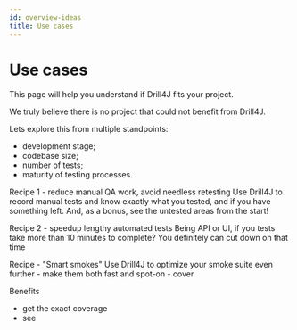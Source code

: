 ```yaml
---
id: overview-ideas
title: Use cases
---
```


# Use cases

This page will help you understand if Drill4J fits your project.

We truly believe there is no project that could not benefit from Drill4J.

Lets explore this from multiple standpoints:

- development stage;
- codebase size;
- number of tests;
- maturity of testing processes.

Recipe 1 - reduce manual QA work, avoid needless retesting
Use Drill4J to record manual tests and know exactly what you tested, and if you have something left. And, as a bonus, see the untested areas from the start!

Recipe 2 - speedup lengthy automated tests
Being API or UI, if you tests take more than 10 minutes to complete? You definitely can cut down on that time

Recipe - "Smart smokes"
Use Drill4J to optimize your smoke suite even further - make them both fast and spot-on - cover

Benefits

- get the exact coverage
- see

